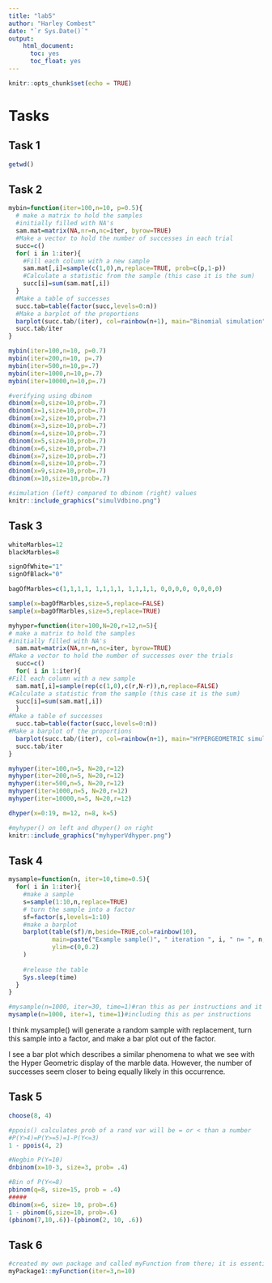 ---
title: "lab5"
author: "Harley Combest"
date: "`r Sys.Date()`"
output: 
    html_document:
      toc: yes
      toc_float: yes
---

```{r setup, include=FALSE}
knitr::opts_chunk$set(echo = TRUE)
```

# Tasks

## Task 1

```{r}
getwd()
```

## Task 2

```{r, out.width="400px", out.height="400px"}
mybin=function(iter=100,n=10, p=0.5){ 
  # make a matrix to hold the samples
  #initially filled with NA's
  sam.mat=matrix(NA,nr=n,nc=iter, byrow=TRUE)
  #Make a vector to hold the number of successes in each trial
  succ=c()
  for( i in 1:iter){
    #Fill each column with a new sample
    sam.mat[,i]=sample(c(1,0),n,replace=TRUE, prob=c(p,1-p))
    #Calculate a statistic from the sample (this case it is the sum)
    succ[i]=sum(sam.mat[,i])
  }
  #Make a table of successes
  succ.tab=table(factor(succ,levels=0:n))
  #Make a barplot of the proportions
  barplot(succ.tab/(iter), col=rainbow(n+1), main="Binomial simulation", xlab="Number of successes")
  succ.tab/iter
}

mybin(iter=100,n=10, p=0.7)
mybin(iter=200,n=10, p=.7)
mybin(iter=500,n=10,p=.7)
mybin(iter=1000,n=10,p=.7)
mybin(iter=10000,n=10,p=.7)

#verifying using dbinom
dbinom(x=0,size=10,prob=.7)
dbinom(x=1,size=10,prob=.7)
dbinom(x=2,size=10,prob=.7)
dbinom(x=3,size=10,prob=.7)
dbinom(x=4,size=10,prob=.7)
dbinom(x=5,size=10,prob=.7)
dbinom(x=6,size=10,prob=.7)
dbinom(x=7,size=10,prob=.7)
dbinom(x=8,size=10,prob=.7)
dbinom(x=9,size=10,prob=.7)
dbinom(x=10,size=10,prob=.7)

#simulation (left) compared to dbinom (right) values
knitr::include_graphics("simulVdbino.png")
```

## Task 3

```{r,out.height="400px",out.width="400px"}
whiteMarbles=12
blackMarbles=8

signOfWhite="1"
signOfBlack="0"

bagOfMarbles=c(1,1,1,1, 1,1,1,1, 1,1,1,1, 0,0,0,0, 0,0,0,0)

sample(x=bagOfMarbles,size=5,replace=FALSE)
sample(x=bagOfMarbles,size=5,replace=TRUE)

myhyper=function(iter=100,N=20,r=12,n=5){
# make a matrix to hold the samples
#initially filled with NA's
  sam.mat=matrix(NA,nr=n,nc=iter, byrow=TRUE)
#Make a vector to hold the number of successes over the trials
  succ=c()
  for( i in 1:iter){
#Fill each column with a new sample
  sam.mat[,i]=sample(rep(c(1,0),c(r,N-r)),n,replace=FALSE)
#Calculate a statistic from the sample (this case it is the sum)
  succ[i]=sum(sam.mat[,i])
  }
#Make a table of successes
  succ.tab=table(factor(succ,levels=0:n))
#Make a barplot of the proportions
  barplot(succ.tab/(iter), col=rainbow(n+1), main="HYPERGEOMETRIC simulation", xlab="Number of successes")
  succ.tab/iter
}

myhyper(iter=100,n=5, N=20,r=12)
myhyper(iter=200,n=5, N=20,r=12)
myhyper(iter=500,n=5, N=20,r=12)
myhyper(iter=1000,n=5, N=20,r=12)
myhyper(iter=10000,n=5, N=20,r=12)

dhyper(x=0:19, m=12, n=8, k=5)

#myhyper() on left and dhyper() on right
knitr::include_graphics("myhyperVdhyper.png")
```

## Task 4

```{r}
mysample=function(n, iter=10,time=0.5){
  for( i in 1:iter){
    #make a sample
    s=sample(1:10,n,replace=TRUE)
    # turn the sample into a factor
    sf=factor(s,levels=1:10)
    #make a barplot
    barplot(table(sf)/n,beside=TRUE,col=rainbow(10), 
            main=paste("Example sample()", " iteration ", i, " n= ", n,sep="") ,
            ylim=c(0,0.2)
    )
    
    #release the table
    Sys.sleep(time)
  }
}

#mysample(n=1000, iter=30, time=1)#ran this as per instructions and it took a while
mysample(n=1000, iter=1, time=1)#including this as per instructions

```

I think mysample() will generate a random sample with replacement, turn this sample into a factor, and make a bar plot out of the factor.

I see a bar plot which describes a similar phenomena to what we see with the Hyper Geometric display of the marble data. However, the number of successes seem closer to being equally likely in this occurrence.

## Task 5

```{r}
choose(8, 4)

#ppois() calculates prob of a rand var will be = or < than a number
#P(Y>4)=P(Y>=5)=1-P(Y<=3)
1 - ppois(4, 2)

#Negbin P(Y=10)
dnbinom(x=10-3, size=3, prob= .4)

#Bin of P(Y<=8)
pbinom(q=8, size=15, prob = .4)
#####
dbinom(x=6, size= 10, prob=.6)
1 - pbinom(6,size=10, prob=.6)
(pbinom(7,10,.6))-(pbinom(2, 10, .6))
```

## Task 6

```{r}
#created my own package and called myFunction from there; it is essentially a copy of Dr. Stewarts mymult function.
myPackage1::myFunction(iter=3,n=10)
```

